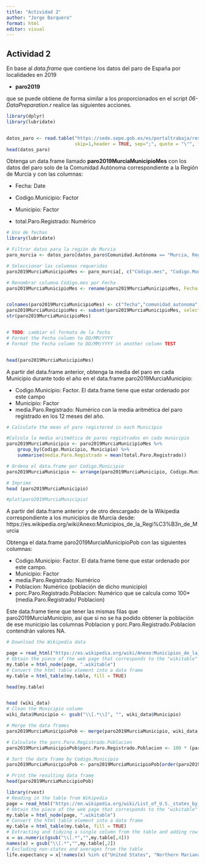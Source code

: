 ```yaml
---
title: "Actividad 2"
author: "Jorge Barquero"
format: html
editor: visual
---
```


## Actividad 2

En base al *data.frame* que contiene los datos del paro de España por localidades en 2019

-   **paro2019**

que se puede obtiene de forma similar a los proporcionados en el script *06-DataPreparation.r* realice las siguientes acciones.

```r
library(dplyr)
library(lubridate)


datos_paro <- read.table("https://sede.sepe.gob.es/es/portaltrabaja/resources/sede/datos_abiertos/datos/Paro_por_municipios_2019_csv.csv", 
                         skip=1,header = TRUE, sep=";", quote = "\"", fileEncoding="latin1" , trim=TRUE)
head(datos_paro)
```

Obtenga un data.frame llamado **paro2019MurciaMunicipioMes** con los datos del paro solo de la Comunidad Autónoma correspondiente a la Región de Murcia y con las columnas:

-   Fecha: Date

-   Codigo.Municipio: Factor

-   Municipio: Factor

-   total.Paro.Registrado: Numérico

```r
# Uso de fechas 
library(lubridate)

# Filtrar datos para la región de Murcia
paro_murcia <- datos_paro[datos_paro$Comunidad.Autónoma == "Murcia, Región de",]

# Seleccionar las columnas requeridas
paro2019MurciaMunicipioMes <- paro_murcia[, c("Código.mes", "Codigo.Municipio", "Municipio", "total.Paro.Registrado")]

# Renombrar columna Código.mes por Fecha
paro2019MurciaMunicipioMes <- rename(paro2019MurciaMunicipioMes, Fecha = "Código.mes")


colnames(paro2019MurciaMunicipioMes) <- c("fecha","comunidad_autonoma","codigo_municipio","municipio","total_paro_registrado")
paro2019MurciaMunicipioMes <- subset(paro2019MurciaMunicipioMes, select = -comunidad_autonoma)
str(paro2019MurciaMunicipioMes)


# TODO: cambiar el formato de la fecha 
# Format the Fecha column to DD/MM/YYYY
# Format the Fecha column to DD/MM/YYYY in another column TEST


head(paro2019MurciaMunicipioMes)
```

A partir del data.frame anterior, obtenga la media del paro en cada Municipio durante todo el año en el data.frame paro2019MurciaMunicipio:

-   Codigo.Municipio: Factor. El data.frame tiene que estar ordenado por este campo
-   Municipio: Factor
-   media.Paro.Registrado: Numérico con la media aritmética del paro registrado en los 12 meses del año.

```r
# Calculate the mean of paro registered in each Municipio

#Calcula la media aritmética de paros registrados en cada municipio
paro2019MurciaMunicipio <- paro2019MurciaMunicipioMes %>%
    group_by(Codigo.Municipio, Municipio) %>%
    summarise(media.Paro.Registrado = mean(total.Paro.Registrado))

# Ordena el data.frame por Codigo.Municipio
paro2019MurciaMunicipio <- arrange(paro2019MurciaMunicipio, Codigo.Municipio)

# Imprime
head (paro2019MurciaMunicipio)

#plot(paro2019MurciaMunicipio)
```

A partir del data.frame anterior y de otro descargado de la Wikipedia correspondiente a los municipios de Murcia desde: https://es.wikipedia.org/wiki/Anexo:Municipios_de_la_Regi%C3%B3n_de_Murcia 

Obtenga el data.frame  paro2019MurciaMunicipioPob con las siguientes columnas:

-   Codigo.Municipio: Factor. El data.frame tiene que estar ordenado por este campo.
-   Municipio: Factor
-   media.Paro.Registrado: Numérico
-   Poblacion: Numérico (población de dicho municipio)
-   porc.Paro.Registrado.Poblacion: Numérico que se calcula como 100*(media.Paro.Registrado/ Poblacion)

Este data.frame tiene que tener las mismas filas que paro2019MurciaMunicipio, así que si no se ha podido obtener la población de ese municipio las columnas Poblacion y porc.Paro.Registrado.Poblacion contendrán valores NA.

```r
# Download the Wikipedia data

page = read_html("https://es.wikipedia.org/wiki/Anexo:Municipios_de_la_Regi%C3%B3n_de_Murcia")
# Obtain the piece of the web page that corresponds to the "wikitable" node
my.table = html_node(page, ".wikitable")
# Convert the html table element into a data frame
my.table = html_table(my.table, fill = TRUE)

head(my.table)


head (wiki_data)
# Clean the Municipio column
wiki_data$Municipio <- gsub("\\[.*\\]", "", wiki_data$Municipio)

# Merge the data frames
paro2019MurciaMunicipioPob <- merge(paro2019MurciaMunicipio, wiki_data, by = "Municipio", all.x = TRUE)

# Calculate the porc.Paro.Registrado.Poblacion
paro2019MurciaMunicipioPob$porc.Paro.Registrado.Poblacion <- 100 * (paro2019MurciaMunicipioPob$media.Paro.Registrado / paro2019MurciaMunicipioPob$Poblacion)

# Sort the data frame by Codigo.Municipio
paro2019MurciaMunicipioPob <- paro2019MurciaMunicipioPob[order(paro2019MurciaMunicipioPob$Codigo.Municipio), ]

# Print the resulting data frame
head(paro2019MurciaMunicipioPob)

```

```r
library(rvest)
# Reading in the table from Wikipedia
page = read_html("https://en.wikipedia.org/wiki/List_of_U.S._states_by_life_expectancy")
# Obtain the piece of the web page that corresponds to the "wikitable" node
my.table = html_node(page, ".wikitable")
# Convert the html table element into a data frame
my.table = html_table(my.table, fill = TRUE)
# Extracting and tidying a single column from the table and adding row names
x = as.numeric(gsub("\\[.*","",my.table[,4]))
names(x) = gsub("\\[.*","",my.table[,2])
# Excluding non-states and averages from the table
life.expectancy = x[!names(x) %in% c("United States", "Northern Mariana Islands", "Guam", "American Samoa", "Puerto Rico", "U.S. Virgin Islands")]
```